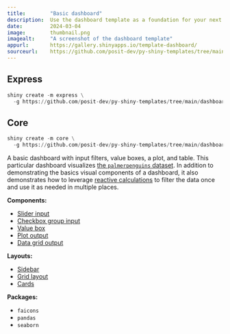 ```yaml
---
title:        "Basic dashboard"
description:  Use the dashboard template as a foundation for your next Shiny app.
date:         2024-03-04
image:        thumbnail.png
imagealt:     "A screenshot of the dashboard template"
appurl:       https://gallery.shinyapps.io/template-dashboard/
sourceurl:    https://github.com/posit-dev/py-shiny-templates/tree/main/dashboard
---
```


::: {.panel-tabset .shiny-mode-tabset  group="shiny-app-mode"}
## Express
``` python
shiny create -m express \
  -g https://github.com/posit-dev/py-shiny-templates/tree/main/dashboard
```
## Core
``` python
shiny create -m core \
  -g https://github.com/posit-dev/py-shiny-templates/tree/main/dashboard
```
:::


A basic dashboard with input filters, value boxes, a plot, and table.
This particular dashboard visualizes [the `palmerpenguins` dataset](https://github.com/mcnakhaee/palmerpenguins).
In addition to demonstrating the basics visual components of a dashboard, it also demonstrates how to leverage [reactive calculations](http://localhost:1414/docs/reactive-foundations.html#calculations) to filter the data once and use it as needed in multiple places.

:::: {.grid .tags}

::: {.g-col-4}
**Components:**

* [Slider input](/components/inputs/slider)
* [Checkbox group input](/components/inputs/checkbox-group)
* [Value box](/components/outputs/value-box)
* [Plot output](/components/outputs/plot-seaborn)
* [Data grid output](/components/outputs/data-grid)

:::
::: {.g-col-4}
**Layouts:**

* [Sidebar](https://shiny.posit.co/py/layouts/sidebars)
* [Grid layout](http://localhost:1414/layouts/arrange)
* [Cards](/layouts/panels-cards/#content-divided-by-cards)

:::
::: {.g-col-4}
**Packages:**

* `faicons`
* `pandas`
* `seaborn`

:::
::::